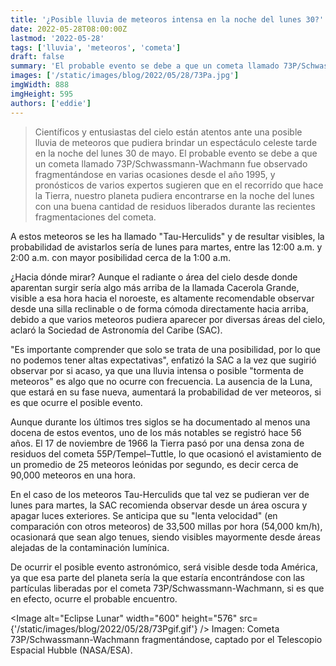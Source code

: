 ```yaml
---
title: '¿Posible lluvia de meteoros intensa en la noche del lunes 30?'
date: 2022-05-28T08:00:00Z
lastmod: '2022-05-28'
tags: ['lluvia', 'meteoros', 'cometa']
draft: false
summary: 'El probable evento se debe a que un cometa llamado 73P/Schwassmann-Wachmann fue observado fragmentándose en varias ocasiones desde el año 1995.'
images: ['/static/images/blog/2022/05/28/73Pa.jpg']
imgWidth: 888
imgHeight: 595
authors: ['eddie']
---
```


> Científicos y entusiastas del cielo están atentos ante una posible lluvia de meteoros que pudiera brindar un espectáculo celeste tarde en la noche del lunes 30 de mayo. El probable evento se debe a que un cometa llamado 73P/Schwassmann-Wachmann fue observado fragmentándose en varias ocasiones desde el año 1995, y pronósticos de varios expertos sugieren que en el recorrido que hace la Tierra, nuestro planeta pudiera encontrarse en la noche del lunes con una buena cantidad de residuos liberados durante las recientes fragmentaciones del cometa.

A estos meteoros se les ha llamado "Tau-Herculids" y de resultar visibles, la probabilidad de avistarlos sería de lunes para martes, entre las 12:00 a.m. y 2:00 a.m. con mayor posibilidad cerca de la 1:00 a.m.

¿Hacia dónde mirar? Aunque el radiante o área del cielo desde donde aparentan surgir sería algo más arriba de la llamada Cacerola Grande, visible a esa hora hacia el noroeste, es altamente recomendable observar desde una silla reclinable o de forma cómoda directamente hacia arriba, debido a que varios meteoros pudiera aparecer por diversas áreas del cielo, aclaró la Sociedad de Astronomía del Caribe (SAC).

"Es importante comprender que solo se trata de una posibilidad, por lo que no podemos tener altas expectativas", enfatizó la SAC a la vez que sugirió observar por si acaso, ya que una lluvia intensa o posible "tormenta de meteoros" es algo que no ocurre con frecuencia. La ausencia de la Luna, que estará en su fase nueva, aumentará la probabilidad de ver meteoros, si es que ocurre el posible evento.

Aunque durante los últimos tres siglos se ha documentado al menos una docena de estos eventos, uno de los más notables se registró hace 56 años. El 17 de noviembre de 1966 la Tierra pasó por una densa zona de residuos del cometa 55P/Tempel–Tuttle, lo que ocasionó el avistamiento de un promedio de 25 meteoros leónidas por segundo, es decir cerca de 90,000 meteoros en una hora.

En el caso de los meteoros Tau-Herculids que tal vez se pudieran ver de lunes para martes, la SAC recomienda observar desde un área oscura y apagar luces exteriores. Se anticipa que su "lenta velocidad" (en comparación con otros meteoros) de 33,500 millas por hora (54,000 km/h), ocasionará que sean algo tenues, siendo visibles mayormente desde áreas alejadas de la contaminación lumínica.

De ocurrir el posible evento astronómico, será visible desde toda América, ya que esa parte del planeta sería la que estaría encontrándose con las partículas liberadas por el cometa 73P/Schwassmann-Wachmann, si es que en efecto, ocurre el probable encuentro.

<Image
  alt="Eclipse Lunar"
  width="600"
  height="576"
  src={'/static/images/blog/2022/05/28/73Pgif.gif'}
/>
<ImageCaption>
  Imagen: Cometa 73P/Schwassmann-Wachmann fragmentándose, captado por el Telescopio Espacial Hubble
  (NASA/ESA).
</ImageCaption>
